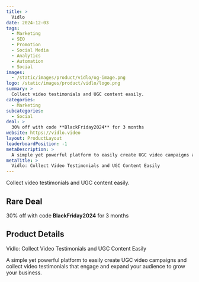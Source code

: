 ```yaml
---
title: >
  Vidlo
date: 2024-12-03
tags:
  - Marketing
  - SEO
  - Promotion
  - Social Media
  - Analytics
  - Automation
  - Social
images:
  - /static/images/product/vidlo/og-image.png
logo: /static/images/product/vidlo/logo.png
summary: >
  Collect video testimonials and UGC content easily.
categories:
  - Marketing
subcategories:
  - Social
deal: >
  30% off with code **BlackFriday2024** for 3 months
website: https://vidlo.video
layout: ProductLayout
leaderboardPosition: -1
metaDescription: >
  A simple yet powerful platform to easily create UGC video campaigns and collect video testimonials that engage and expand your audience to grow your business.
metaTitle: >
  Vidlo: Collect Video Testimonials and UGC Content Easily
---
```

Collect video testimonials and UGC content easily.

## Rare Deal

30% off with code **BlackFriday2024** for 3 months

## Product Details

Vidlo: Collect Video Testimonials and UGC Content Easily

A simple yet powerful platform to easily create UGC video campaigns and collect video testimonials that engage and expand your audience to grow your business.
